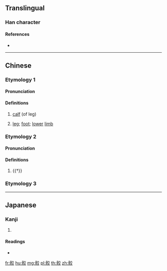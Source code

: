 {{character info/new}}
==Translingual==

===Han character===
{{Han char|rn=188|rad=骨|as=06|sn=16|four=70248|canj=BBYCK}}

====References====
* {{Han ref|kx=1449.060|dkj=45170|dj=1975.140|hdz=74411.110|uh=9AB9|ud=39609|bh=EC6A|bd=60522}}

----

==Chinese==
{{zh-forms}}

===Etymology 1===
====Pronunciation====
{{zh-pron
|m=qiāo
|c=haau1
|h=
|w=1khau
|mc=y
|oc=y
|cat=n
}}

====Definitions====
{{zh-hanzi}}

# {{lb|zh|anatomy}} [[calf]] (of leg)
# {{lb|zh|by extension}} [[leg]]; [[foot]]; [[lower]] [[limb]]

===Etymology 2===

====Pronunciation====
{{zh-pron
|m=xiāo
|c=haau1
|w=1hau
|cat=n
}}

====Definitions====
{{zh-hanzi}}

# {{†}} {{zh-alt-form|髇|[[whistling]] [[arrow]]}}

===Etymology 3===
{{zh-see|跤|v|(''Min'') [[leg]]; [[foot]]}}

----

==Japanese==

===Kanji===
{{ja-kanji|grade=|rs=骨06}}

# {{defn|lang=ja|sort=骨06}}

====Readings====
* {{ja-readings|on=[[こう]] (kō), [[きょう]] (kyō), [[ごう]] (gō)|kun=[[はぎ]] (hagi)}}

[[fr:骹]]
[[hu:骹]]
[[mg:骹]]
[[pl:骹]]
[[th:骹]]
[[zh:骹]]